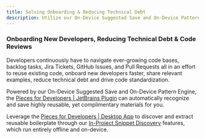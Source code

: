 ```yaml
---
title: Solving Onboarding & Reducing Technical Debt
description: Utilize our On-Device Suggested Save and On-Device Pattern Engine to find and write code faster.
---
```


### Onboarding New Developers, Reducing Technical Debt & Code Reviews
Developers continuously have to navigate ever-growing code bases, backlog tasks, Jira Tickets, GitHub Issues, and Pull Requests all in an effort to reuse existing code, onboard new developers faster, share relevant examples, reduce technical debt and drive code standardization.

Powered by our On-Device Suggested Save and On-Device Pattern Engine, the <a href="{{ links.extensions.jetbrains }}">Pieces for Developers | JetBrains Plugin</a> can automatically recognize and save highly reusable, yet complimentary materials for you.

Leverage the <a href="{{ links.website.pfd_desktop_install }}">Pieces for Developers | Desktop App</a> to discover and extract reusable boilerplate through our <a href="{{ links.internal.product_highlights.in_project_snippet_discovery }}">In-Project Snippet Discovery</a> features, which run entirely offline and on-device.
